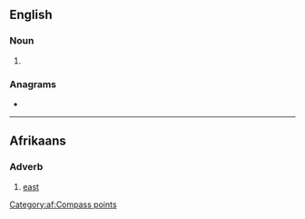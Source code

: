 {{also|OOS}}
==English==

===Noun===
{{head|en|noun plural form}}

# {{plural of|oo|lang=en}}

===Anagrams===
* {{anagrams|en|Oso|soo}}

----

==Afrikaans==

===Adverb===
{{head|af|adverb}}

# [[east]]

[[Category:af:Compass points]]